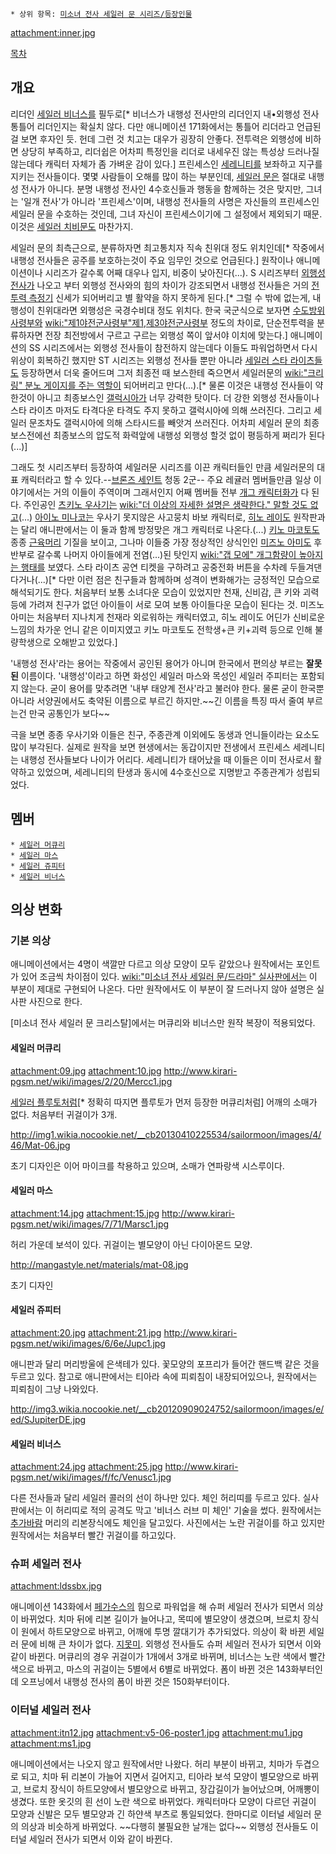  * 상위 항목: [[미소녀 전사 세일러 문 시리즈/등장인물]]

attachment:inner.jpg

[[목차]]

== 개요 ==
리더인 [[세일러 비너스]]를 필두로[* 비너스가 내행성 전사만의 리더인지 내•외행성 전사 통틀어 리더인지는 확실치 않다. 다만 애니메이션 171화에서는 통틀어 리더라고 언급된 걸 보면 후자인 듯. 헌데 그런 것 치고는 대우가 굉장히 안좋다. 전투력은 외행성에 비하면 상당히 부족하고, 리더쉽은 어차피 특정인을 리더로 내세우진 않는 특성상 드러나질 않는데다 캐릭터 자체가 좀 가벼운 감이 있다.] 프린세스인 [[츠키노 우사기|세레니티]]를 보좌하고 지구를 지키는 전사들이다. 몇몇 사람들이 오해를 많이 하는 부분인데, [[츠키노 우사기|세일러 문]]은 절대로 내행성 전사가 아니다. 분명 내행성 전사인 4수호신들과 행동을 함께하는 것은 맞지만, 그녀는 '일개 전사'가 아니라 '프린세스'이며, 내행성 전사들의 사명은 자신들의 프린세스인 세일러 문을 수호하는 것인데, 그녀 자신이 프린세스이기에 그 설정에서 제외되기 때문. 이것은 [[치비우사|세일러 치비문]]도 마찬가지. 

세일러 문의 최측근으로, 분류하자면 최고통치자 직속 친위대 정도 위치인데[* 작중에서 내행성 전사들은 공주를 보호하는것이 주요 임무인 것으로 언급된다.] 원작이나 애니메이션이나 시리즈가 갈수록 어째 대우나 입지, 비중이 낮아진다(...). S 시리즈부터 [[외행성 전사]]가 나오고 부터 외행성 전사와의 힘의 차이가 강조되면서 내행성 전사들은 거의 [[전투력 측정기]] 신세가 되어버리고 별 활약을 하지 못하게 된다.[* 그럴 수 밖에 없는게, 내행성이 친위대라면 외행성은 국경수비대 정도 위치다. 한국 국군식으로 보자면 [[수도방위사령부]]와 [[wiki:"제1야전군사령부"제1]],[[제3야전군사령부]] 정도의 차이로, 단순전투력을 분류하자면 전장 최전방에서 구르고 구르는 외행성 쪽이 앞서야 이치에 맞는다.] 애니메이션의 SS 시리즈에서는 외행성 전사들이 참전하지 않는데다 이들도 파워업하면서 다시 위상이 회복하긴 했지만 ST 시리즈는 외행성 전사들 뿐만 아니라 [[쓰리 라이츠|세일러 스타 라이츠]]들도 등장하면서 더욱 줄어드며 그저 최종전 때 보스한테 죽으면서 세일러문의 [[wiki:"크리링" 분노 게이지를 주는 역할]]이 되어버리고 만다(...).[* 물론 이것은 내행성 전사들이 약한것이 아니고 최종보스인 [[세일러 갤럭시아|갤럭시아]]가 너무 강력한 탓이다. 더 강한 외행성 전사들이나 스타 라이츠 마저도 타격다운 타격도 주지 못하고 갤럭시아에 의해 쓰러진다. 그리고 세일러 문조차도 갤럭시아에 의해 스타시드를 빼앗겨 쓰러진다. 어차피 세일러 문의 최종보스전에선 최종보스의 압도적 화력앞에 내행성 외행성 할것 없이 평등하게 쩌리가 된다(...)]

그래도 첫 시리즈부터 등장하여 세일러문 시리즈를 이끈 캐릭터들인 만큼 세일러문의 대표 캐릭터라고 할 수 있다.--[[브론즈 세인트]] 청동 2군-- 주요 레귤러 멤버들만큼 일상 이야기에서는 거의 이들이 주역이며 그래서인지 어째 멤버들 전부 [[개그 캐릭터]]화가 다 된다. 주인공인 [[츠키노 우사기]]는 [[wiki:"더 이상의 자세한 설명은 생략한다." 말할 것도 없고]](...) [[아이노 미나코]]는 우사기 못지않은 사고뭉치 바보 캐릭터로, [[히노 레이]]도 원작판과는 달리 애니판에서는 이 둘과 함께 방정맞은 개그 캐릭터로 나온다.(...) [[키노 마코토]]도 종종 [[근육머리]] 기질을 보이고, 그나마 이들중 가장 정상적인 상식인인 [[미즈노 아미]]도 후반부로 갈수록 나머지 아이들에게 전염(...)된 탓인지 [[wiki:"갭 모에" 개그함량이 높아지는 행태]]를 보였다. 스타 라이츠 공연 티켓을 구하려고 공중전화 버튼을 수차례 두들겨댄다거나(...)[* 다만 이런 점은 친구들과 함께하며 성격이 변화해가는 긍정적인 모습으로 해석되기도 한다. 처음부터 보통 소녀다운 모습이 있었지만 천재, 신비감, 큰 키와 괴력 등에 가려져 친구가 없던 아이들이 서로 모여 보통 아이들다운 모습이 된다는 것. 미즈노 아미는 처음부터 지나치게 천재라 외로워하는 캐릭터였고, 히노 레이도 어딘가 신비로운 느낌의 차가운 언니 같은 이미지였고 키노 마코토도 전학생+큰 키+괴력 등으로 인해 불량학생으로 오해받고 있었다.]

'내행성 전사'라는 용어는 작중에서 공인된 용어가 아니며 한국에서 편의상 부르는 '''잘못된''' 이름이다. '내행성'이라고 하면 화성인 세일러 마스와 목성인 세일러 주피터는 포함되지 않는다. 굳이 용어를 맞추려면 '내부 태양계 전사'라고 불러야 한다. 물론 굳이 한국뿐 아니라 서양권에서도 축약된 이름으로 부르긴 하지만.~~긴 이름을 특징 따서 줄여 부르는건 만국 공통인가 보다~~

극을 보면 종종 우사기와 이들은 친구, 주종관계 이외에도 동생과 언니들이라는 요소도 많이 부각된다. 실제로 원작을 보면 현생에서는 동갑이지만 전생에서 프린세스 세레니티는 내행성 전사들보다 나이가 어리다. 세레니티가 태어났을 때 이들은 이미 전사로서 활약하고 있었으며, 세레니티의 탄생과 동시에 4수호신으로 지명받고 주종관계가 성립되었다.
== 멤버 ==
 * [[세일러 머큐리]]
 * [[세일러 마스]]
 * [[세일러 쥬피터]]
 * [[세일러 비너스]]

== 의상 변화 ==
=== 기본 의상 ===
애니메이션에서는 4명이 색깔만 다르고 의상 모양이 모두 같았으나 원작에서는 포인트가 있어 조금씩 차이점이 있다. [[wiki:"미소녀 전사 세일러 문/드라마" 실사판]]에서는 이 부분이 제대로 구현되어 나온다. 다만 원작에서도 이 부분이 잘 드러나지 않아 설명은 실사판 사진으로 한다.

[미소녀 전사 세일러 문 크리스탈]에서는 머큐리와 비너스만 원작 복장이 적용되었다.

==== 세일러 머큐리 ====
attachment:09.jpg attachment:10.jpg
http://www.kirari-pgsm.net/wiki/images/2/20/Mercc1.jpg

[[세일러 플루토]]처럼[* 정확히 따지면 플루토가 먼저 등장한 머큐리처럼] 어깨의 소매가 없다.
처음부터 귀걸이가 3개.

http://img1.wikia.nocookie.net/__cb20130410225534/sailormoon/images/4/46/Mat-06.jpg

초기 디자인은 이어 마이크를 착용하고 있으며, 소매가 연파랑색 시스루이다.

==== 세일러 마스 ====
attachment:14.jpg attachment:15.jpg
http://www.kirari-pgsm.net/wiki/images/7/71/Marsc1.jpg

허리 가운데 보석이 있다.
귀걸이는 별모양이 아닌 다이아몬드 모양.

http://mangastyle.net/materials/mat-08.jpg

초기 디자인

==== 세일러 쥬피터 ====
attachment:20.jpg attachment:21.jpg
http://www.kirari-pgsm.net/wiki/images/6/6e/Jupc1.jpg

애니판과 달리 머리방울에 은색테가 있다.
꽃모양의 포프리가 들어간 핸드백 같은 것을 두르고 있다.
참고로 애니판에서는 티아라 속에 피뢰침이 내장되어있으나, 원작에서는 피뢰침이 그냥 나와있다.

http://img3.wikia.nocookie.net/__cb20120909024752/sailormoon/images/e/ed/SJupiterDE.jpg

==== 세일러 비너스 ====
attachment:24.jpg attachment:25.jpg
http://www.kirari-pgsm.net/wiki/images/f/fc/Venusc1.jpg

다른 전사들과 달리 세일러 콜러의 선이 하나만 있다.
체인 허리띠를 두르고 있다. 실사판에서는 이 허리띠로 적의 공격도 막고 '비너스 러브 미 체인' 기술을 썼다. 원작에서는 [[추가바람]]
머리의 리본장식에도 체인을 달고있다.
사진에서는 노란 귀걸이를 하고 있지만
원작에서는 처음부터 빨간 귀걸이를 하고있다.

=== 슈퍼 세일러 전사 ===
attachment:ldssbx.jpg

애니메이션 143화에서 [[페가수스]]의 힘으로 파워업을 해 슈퍼 세일러 전사가 되면서 의상이 바뀌었다. 치마 뒤에 리본 길이가 늘어나고, 목띠에 별모양이 생겼으며, 브로치 장식이 원에서 하트모양으로 바뀌고, 어깨에 투명 깔대기가 추가되었다. 의상이 확 바뀐 세일러 문에 비해 큰 차이가 없다. [[지못미]]. 외행성 전사들도 슈퍼 세일러 전사가 되면서 이와 같이 바뀐다. 머큐리의 경우 귀걸이가 1개에서 3개로 바뀌며, 비너스는 노란 색에서 빨간 색으로 바뀌고, 마스의 귀걸이는 5별에서 6별로 바뀌었다.
폼이 바뀐 것은 143화부터인데 오프닝에서 내행성 전사의 폼이 바뀐 것은 150화부터이다.

=== 이터널 세일러 전사 ===
attachment:itn12.jpg attachment:v5-06-poster1.jpg
attachment:mu1.jpg attachment:ms1.jpg

애니메이션에서는 나오지 않고 원작에서만 나왔다. 허리 부분이 바뀌고, 치마가 두겹으로 되고, 치마 뒤 리본이 가늘어 지면서 길어지고, 티아라 보석 모양이 별모양으로 바뀌고, 브로치 장식이 하트모양에서 별모양으로 바뀌고, 장갑길이가 늘어났으며, 어깨뽕이 생겼다. 또한 옷깃의 흰 선이 노란 색으로 바뀌었다. 캐릭터마다 모양이 다르던 귀걸이 모양과 신발은 모두 별모양과 긴 하얀색 부츠로 통일되었다. 한마디로 이터널 세일러 문의 의상과 비슷하게 바뀌었다. ~~다행히 불필요한 날개는 없다~~ 외행성 전사들도 이터널 세일러 전사가 되면서 이와 같이 바뀐다.

